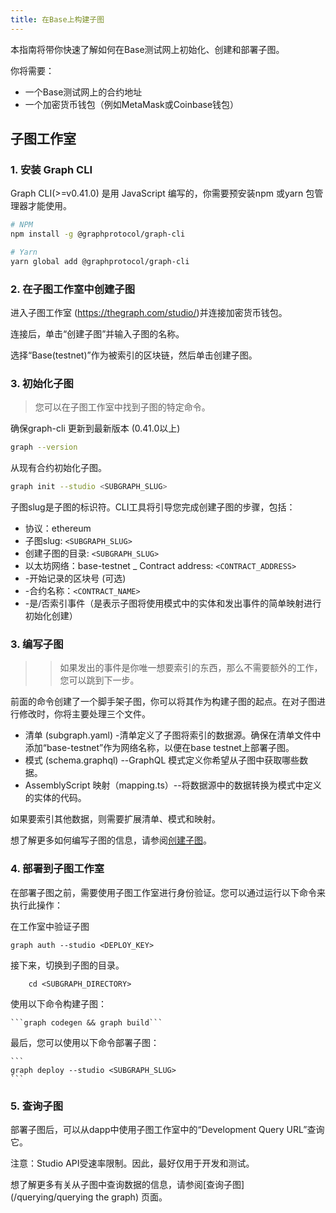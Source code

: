 ```yaml
---
title: 在Base上构建子图
---
```


本指南将带你快速了解如何在Base测试网上初始化、创建和部署子图。

你将需要：

- 一个Base测试网上的合约地址
- 一个加密货币钱包（例如MetaMask或Coinbase钱包）

## 子图工作室

### 1. 安装 Graph CLI

Graph CLI(>=v0.41.0) 是用 JavaScript 编写的，你需要预安装npm 或yarn 包管理器才能使用。

```sh
# NPM
npm install -g @graphprotocol/graph-cli

# Yarn
yarn global add @graphprotocol/graph-cli
```

### 2. 在子图工作室中创建子图

进入子图工作室 (https://thegraph.com/studio/)并连接加密货币钱包。

连接后，单击“创建子图”并输入子图的名称。

选择“Base(testnet)”作为被索引的区块链，然后单击创建子图。

### 3. 初始化子图

> 您可以在子图工作室中找到子图的特定命令。

确保graph-cli 更新到最新版本 (0.41.0以上)

```sh
graph --version
```

从现有合约初始化子图。

```sh
graph init --studio <SUBGRAPH_SLUG>
```

子图slug是子图的标识符。CLI工具将引导您完成创建子图的步骤，包括：

- 协议：ethereum
- 子图slug: `<SUBGRAPH_SLUG>`
- 创建子图的目录: `<SUBGRAPH_SLUG>`
- 以太坊网络：base-testnet \_ Contract address: `<CONTRACT_ADDRESS>`
- \-开始记录的区块号 (可选)
- \-合约名称：`<CONTRACT_NAME>`
- \-是/否索引事件（是表示子图将使用模式中的实体和发出事件的简单映射进行初始化创建）

### 3. 编写子图

> > 如果发出的事件是你唯一想要索引的东西，那么不需要额外的工作，您可以跳到下一步。

前面的命令创建了一个脚手架子图，你可以将其作为构建子图的起点。在对子图进行修改时，你将主要处理三个文件。

- 清单 (subgraph.yaml) -清单定义了子图将索引的数据源。确保在清单文件中添加“base-testnet”作为网络名称，以便在base testnet上部署子图。
- 模式 (schema.graphql) --GraphQL 模式定义你希望从子图中获取哪些数据。
- AssemblyScript 映射（mapping.ts）--将数据源中的数据转换为模式中定义的实体的代码。

如果要索引其他数据，则需要扩展清单、模式和映射。

想了解更多如何编写子图的信息，请参阅[创建子图](/development/Creating-a-subgraph)。

### 4. 部署到子图工作室

在部署子图之前，需要使用子图工作室进行身份验证。您可以通过运行以下命令来执行此操作：

在工作室中验证子图

```
graph auth --studio <DEPLOY_KEY>
```

接下来，切换到子图的目录。

```
    cd <SUBGRAPH_DIRECTORY>
```

使用以下命令构建子图：

````
```graph codegen && graph build```
````

最后，您可以使用以下命令部署子图：

````
```
graph deploy --studio <SUBGRAPH_SLUG>
```
````

### 5. 查询子图

部署子图后，可以从dapp中使用子图工作室中的“Development Query URL”查询它。

注意：Studio API受速率限制。因此，最好仅用于开发和测试。

想了解更多有关从子图中查询数据的信息，请参阅[查询子图]\(/querying/querying the graph) 页面。

